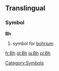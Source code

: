 ==Translingual==
===Symbol===
'''Bh'''
#{{chemistry}} symbol for [[bohrium]]
[[Category:Symbols]]

[[fr:Bh]]
[[gl:Bh]]
[[ja:Bh]]
[[pl:Bh]]